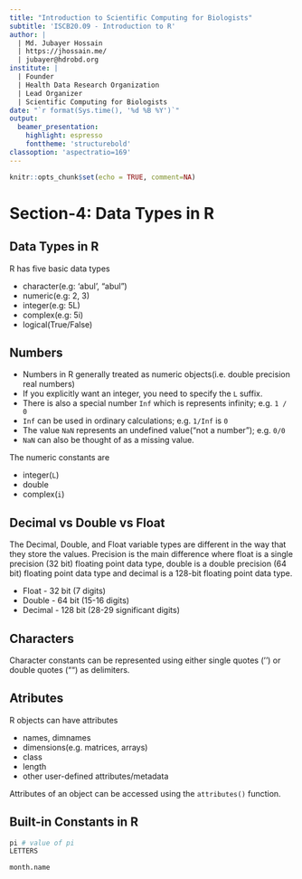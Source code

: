 ```yaml
---
title: "Introduction to Scientific Computing for Biologists"
subtitle: 'ISCB20.09 - Introduction to R'
author: | 
  | Md. Jubayer Hossain
  | https://jhossain.me/
  | jubayer@hdrobd.org 
institute: | 
  | Founder 
  | Health Data Research Organization
  | Lead Organizer
  | Scientific Computing for Biologists 
date: "`r format(Sys.time(), '%d %B %Y')`"
output: 
  beamer_presentation:
    highlight: espresso
    fonttheme: 'structurebold'
classoption: 'aspectratio=169'
---
```


```r
knitr::opts_chunk$set(echo = TRUE, comment=NA)
```

# Section-4: Data Types in R 
## Data Types in R{.t}
R has five basic data types 

- character(e.g: 'abul', "abul")
- numeric(e.g: 2, 3)
- integer(e.g: 5L)
- complex(e.g: 5i)
- logical(True/False)

## Numbers{.t}
* Numbers in R generally treated as numeric objects(i.e. double precision real numbers)
* If you explicitly want an integer, you need to specify the `L` suffix.
* There is also a special number `Inf` which is represents infinity; e.g. `1 / 0`
* `Inf` can be used in ordinary calculations; e.g. `1/Inf` is `0`
* The value `NaN` represents an undefined value("not a number"); e.g. `0/0` 
* `NaN` can also be thought of as a missing value. 

The numeric constants are 

- integer(`L`)
- double
- complex(`i`) 

## Decimal vs Double vs Float{.t}
The Decimal, Double, and Float variable types are different in the way that they store the values. Precision is the main difference where float is a single precision (32 bit) floating point data type, double is a double precision (64 bit) floating point data type and decimal is a 128-bit floating point data type.

* Float - 32 bit (7 digits)
* Double - 64 bit (15-16 digits)
* Decimal - 128 bit (28-29 significant digits)

## Characters{.t}
Character constants can be represented using either single quotes ('') or double quotes ("") as delimiters.

## Atributes{.t} 
R objects can have attributes 

* names, dimnames 
* dimensions(e.g. matrices, arrays)
* class 
* length 
* other user-defined attributes/metadata

Attributes of an object can be accessed using the `attributes()` function.

## Built-in Constants in R{.t}

```r
pi # value of pi 
LETTERS
```

```r
month.name 
```



